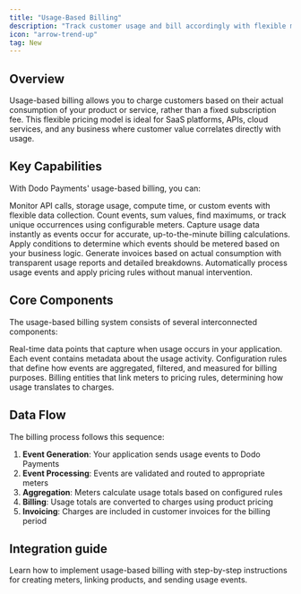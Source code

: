 ```yaml
---
title: "Usage-Based Billing"
description: "Track customer usage and bill accordingly with flexible metering and pricing models"
icon: "arrow-trend-up"
tag: New
---
```


## Overview

Usage-based billing allows you to charge customers based on their actual consumption of your product or service, rather than a fixed subscription fee. This flexible pricing model is ideal for SaaS platforms, APIs, cloud services, and any business where customer value correlates directly with usage.


## Key Capabilities

With Dodo Payments' usage-based billing, you can:

<CardGroup cols={2}>
<Card title="Track Any Metric" icon="chart-line">
Monitor API calls, storage usage, compute time, or custom events with flexible data collection.
</Card>

<Card title="Flexible Aggregation" icon="calculator">
Count events, sum values, find maximums, or track unique occurrences using configurable meters.
</Card>

<Card title="Real-time Metering" icon="clock">
Capture usage data instantly as events occur for accurate, up-to-the-minute billing calculations.
</Card>

<Card title="Advanced Filtering" icon="filter">
Apply conditions to determine which events should be metered based on your business logic.
</Card>

<Card title="Accurate Billing" icon="receipt">
Generate invoices based on actual consumption with transparent usage reports and detailed breakdowns.
</Card>

<Card title="Automated Processing" icon="gear">
Automatically process usage events and apply pricing rules without manual intervention.
</Card>
</CardGroup>


## Core Components

The usage-based billing system consists of several interconnected components:

<CardGroup cols={1}>
<Card title="Events" icon="bolt">
    Real-time data points that capture when usage occurs in your application. Each event contains metadata about the usage activity.
</Card>
<Card title="Meters" icon="sliders">
    Configuration rules that define how events are aggregated, filtered, and measured for billing purposes.
</Card>
<Card title="Products" icon="box">
    Billing entities that link meters to pricing rules, determining how usage translates to charges.
</Card>
</CardGroup>

## Data Flow

The billing process follows this sequence:

1. **Event Generation**: Your application sends usage events to Dodo Payments
2. **Event Processing**: Events are validated and routed to appropriate meters
3. **Aggregation**: Meters calculate usage totals based on configured rules
4. **Billing**: Usage totals are converted to charges using product pricing
5. **Invoicing**: Charges are included in customer invoices for the billing period

## Integration guide

<Card title="Complete Integration Guide" icon="code" href="/developer-resources/usage-based-billing-guide">
Learn how to implement usage-based billing with step-by-step instructions for creating meters, linking products, and sending usage events.
</Card>
